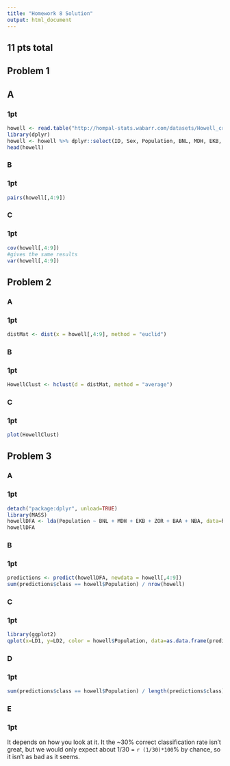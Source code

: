 ```yaml
---
title: "Homework 8 Solution"
output: html_document
---
```


## 11 pts total

## Problem 1

## A
### 1pt

```r
howell <- read.table("http://hompal-stats.wabarr.com/datasets/Howell_craniometry.csv", header=TRUE, sep=",")
library(dplyr)
howell <- howell %>% dplyr::select(ID, Sex, Population, BNL, MDH, EKB, ZOR, BAA, NBA)
head(howell)
```

### B
### 1pt
```r
pairs(howell[,4:9])
```

### C
### 1pt
```r
cov(howell[,4:9])
#gives the same results
var(howell[,4:9])
```

## Problem 2

### A
### 1pt

```r
distMat <- dist(x = howell[,4:9], method = "euclid")
```

### B
### 1pt
```r
HowellClust <- hclust(d = distMat, method = "average")
```

### C
### 1pt
```r
plot(HowellClust)
```

## Problem 3

### A
### 1pt
```r
detach("package:dplyr", unload=TRUE)
library(MASS)
howellDFA <- lda(Population ~ BNL + MDH + EKB + ZOR + BAA + NBA, data=howell)
howellDFA
```

### B
### 1pt
```r
predictions <- predict(howellDFA, newdata = howell[,4:9])
sum(predictions$class == howell$Population) / nrow(howell)
```

### C
### 1pt
```r
library(ggplot2)
qplot(x=LD1, y=LD2, color = howell$Population, data=as.data.frame(predictions$x), size=I(5)) + theme_bw(30)
```

### D
### 1pt
```r
sum(predictions$class == howell$Population) / length(predictions$class)
```


### E
### 1pt
It depends on how you look at it.  It the ~30% correct classification rate isn't great, but we would only expect about 1/30 = `r (1/30)*100`% by chance, so it isn't as bad as it seems. 




